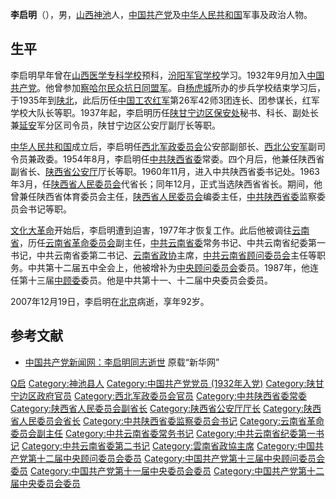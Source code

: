 {{Otheruses|other=名为李启明的其他人物|李启明}}

'''李启明'''（{{bd|1915年|9月|2007年|12月19日|catIdx=L李}}），男，[[山西省|山西]][[神池县|神池]]人，[[中国共产党|中国共产党]]及[[中华人民共和国|中华人民共和国]]军事及政治人物。

== 生平 ==
李启明早年曾在[[山西医学专科学校|山西医学专科学校]]预科，[[汾阳军官学校|汾阳军官学校]]学习。1932年9月加入[[中国共产党|中国共产党]]。他曾参加[[察哈尔民众抗日同盟军|察哈尔民众抗日同盟军]]。自[[杨虎城|杨虎城]]所办的步兵学校结束学习后，于1935年到[[陕北|陕北]]，此后历任[[中国工农红军|中国工农红军]]第26军42师3团连长、团参谋长，红军学校大队长等职。1937年起，李启明历任[[陕甘宁边区保安处|陕甘宁边区保安处]]秘书、科长、副处长兼[[延安|延安]]军分区司令员，陕甘宁边区公安厅副厅长等职。

[[中华人民共和国|中华人民共和国]]成立后，李启明任[[西北军政委员会|西北军政委员会]]公安部副部长、[[西北公安军|西北公安军]]副司令员兼政委。1954年8月，李启明任[[中共陕西省委|中共陕西省委]]常委。四个月后，他兼任陕西省副省长、[[陕西省公安厅|陕西省公安厅]]厅长等职。1960年11月，进入中共陕西省委书记处。1963年3月，任[[陕西省人民委员会|陕西省人民委员会]]代省长；同年12月，正式当选陕西省省长。期间，他曾兼任陕西省体育委员会主任，[[陕西省人民委员会|陕西省人民委员会]]编委主任，[[中共陕西省委|中共陕西省委]]监察委员会书记等职。

[[文化大革命|文化大革命]]开始后，李启明遭到迫害，1977年才恢复工作。此后他被调往[[云南省|云南省]]，历任[[云南省革命委员会|云南省革命委员会]]副主任，[[中共云南省委|中共云南省委]]常务书记、中共云南省纪委第一书记，中共云南省委第二书记、[[云南省政协|云南省政协]]主席，[[中共云南省顾问委员会|中共云南省顾问委员会]]主任等职务。中共第十二届五中全会上，他被增补为[[中央顾问委员会|中央顾问委员会]]委员。1987年，他连任第十三届[[中顾委|中顾委]]委员。他是中共第十一、十二届中央委员会委员。

2007年12月19日，李启明在[[北京|北京]]病逝，享年92岁。

== 参考文献 ==
* [https://web.archive.org/web/20110826173404/http://cpc.people.com.cn/GB/64093/87393/6714420.html 中国共产党新闻网：李启明同志逝世] 原载“新华网”

{{start box}}
{{s-before|[[安平生|安平生]]}}
{{s-title|[[中国人民政治协商会议云南省委员会|中国人民政治协商会议云南省委员会]]主席|1979年12月－1983年4月}}
{{s-after|[[朱家璧|朱家璧]]}}
{{s-before|[[赵伯平|赵伯平]]}}
{{s-title|[[陕西省人民委员会|陕西省人民委员会]][[省长|省长]]|1963年3月－1966年8月<br>（1963年3月至12月任代理省长）}}
{{s-after|[[李瑞山|李瑞山]]}}
{{end box}}

{{中华人民共和国陕西省地方领导人|nocat}}
{{中华人民共和国云南省地方领导人|nocat}}
{{陕西行政长官}}

{{Authority control}}
{{DEFAULTSORT:Li}}
[[Category:李姓|Q启]]
[[Category:神池县人|Category:神池县人]]
[[Category:中国共产党党员_(1932年入党)|Category:中国共产党党员 (1932年入党)]]
[[Category:陕甘宁边区政府官员|Category:陕甘宁边区政府官员]]
[[Category:西北军政委员会官员|Category:西北军政委员会官员]]
[[Category:中共陕西省委常委|Category:中共陕西省委常委]]
[[Category:陕西省人民委员会副省长|Category:陕西省人民委员会副省长]]
[[Category:陕西省公安厅厅长|Category:陕西省公安厅厅长]]
[[Category:陕西省人民委员会省长|Category:陕西省人民委员会省长]]
[[Category:中共陕西省委监察委员会书记|Category:中共陕西省委监察委员会书记]]
[[Category:云南省革命委员会副主任|Category:云南省革命委员会副主任]]
[[Category:中共云南省委常务书记|Category:中共云南省委常务书记]]
[[Category:中共云南省纪委第一书记|Category:中共云南省纪委第一书记]]
[[Category:中共云南省委第二书记|Category:中共云南省委第二书记]]
[[Category:雲南省政協主席|Category:雲南省政協主席]]
[[Category:中国共产党第十二届中央顾问委员会委员|Category:中国共产党第十二届中央顾问委员会委员]]
[[Category:中国共产党第十三届中央顾问委员会委员|Category:中国共产党第十三届中央顾问委员会委员]]
[[Category:中国共产党第十一届中央委员会委员|Category:中国共产党第十一届中央委员会委员]]
[[Category:中国共产党第十二届中央委员会委员|Category:中国共产党第十二届中央委员会委员]]